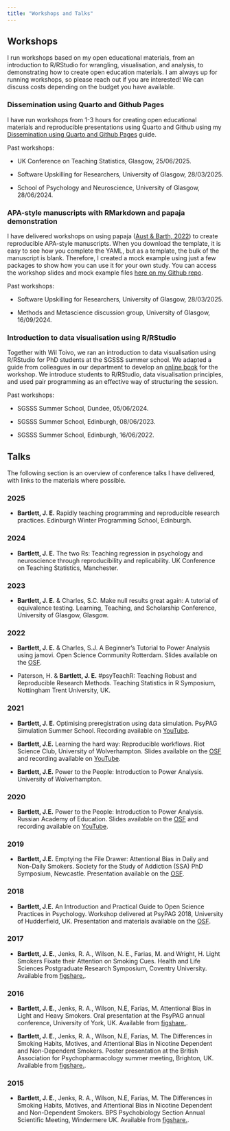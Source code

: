 ```yaml
---
title: "Workshops and Talks"
---
```


## Workshops

I run workshops based on my open educational materials, from an introduction to R/RStudio for wrangling, visualisation, and analysis, to demonstrating how to create open education materials. I am always up for running workshops, so please reach out if you are interested! We can discuss costs depending on the budget you have available. 

### Dissemination using Quarto and Github Pages

I have run workshops from 1-3 hours for creating open educational materials and reproducible presentations using Quarto and Github using my [Dissemination using Quarto and Github Pages](https://bartlettje.github.io/dissemination_quarto/){target="_blank"} guide. 

Past workshops: 

- UK Conference on Teaching Statistics, Glasgow, 25/06/2025. 

- Software Upskilling for Researchers, University of Glasgow, 28/03/2025. 

- School of Psychology and Neuroscience, University of Glasgow, 28/06/2024. 

### APA-style manuscripts with RMarkdown and papaja demonstration 

I have delivered workshops on using papaja ([Aust & Barth, 2022](https://github.com/crsh/papaja){target="_blank"}) to create reproducible APA-style manuscripts. When you download the template, it is easy to see how you complete the YAML, but as a template, the bulk of the manuscript is blank. Therefore, I created a mock example using just a few packages to show how you can use it for your own study. You can access the workshop slides and mock example files [here on my Github repo](https://github.com/BartlettJE/papaja_demo){target="_blank"}. 

Past workshops: 

- Software Upskilling for Researchers, University of Glasgow, 28/03/2025. 

- Methods and Metascience discussion group, University of Glasgow, 16/09/2024.

### Introduction to data visualisation using R/RStudio

Together with Wil Toivo, we ran an introduction to data visualisation using R/RStudio for PhD students at the SGSSS summer school. We adapted a guide from colleagues in our department to develop an [online book](https://wtoivo.github.io/SGSSS-data-viz-workshop/){target="_blank"} for the workshop. We introduce students to R/RStudio, data visualisation principles, and used pair programming as an effective way of structuring the session. 

Past workshops: 

- SGSSS Summer School, Dundee, 05/06/2024. 

- SGSSS Summer School, Edinburgh, 08/06/2023. 

- SGSSS Summer School, Edinburgh, 16/06/2022. 

## Talks

The following section is an overview of conference talks I have delivered, with links to the materials where possible. 

### 2025

- **Bartlett, J. E.** Rapidly teaching programming and reproducible research practices.
Edinburgh Winter Programming School, Edinburgh.

### 2024

- **Bartlett, J. E.** The two Rs: Teaching regression in psychology and neuroscience through reproducibility and replicability. UK Conference on Teaching Statistics, Manchester. 

### 2023

- **Bartlett, J. E.** & Charles, S.C. Make null results great again: A tutorial of equivalence testing. Learning, Teaching, and Scholarship Conference, University of Glasgow, Glasgow. 

### 2022

- **Bartlett, J. E.** & Charles, S.J. A Beginner’s Tutorial to Power Analysis using jamovi. Open Science Community Rotterdam. Slides available on the [OSF](https://osf.io/zrcuh/){target="_blank"}.

- Paterson, H. & **Bartlett, J. E.** \#psyTeachR: Teaching Robust and Reproducible Research Methods. Teaching Statistics in R Symposium, Nottingham Trent University, UK. 

### 2021

- **Bartlett, J. E.** Optimising preregistration using data simulation. PsyPAG Simulation Summer School. Recording available on [YouTube](https://youtu.be/VdhtdsKtac0){target="_blank"}.

- **Bartlett, J.E.** Learning the hard way: Reproducible workflows. Riot Science Club, University of Wolverhampton. Slides available on the [OSF](https://osf.io/zk4dj/){target="_blank"} and recording available on [YouTube](https://youtu.be/P5F_aVz3J70){target="_blank"}.

- **Bartlett, J.E.** Power to the People: Introduction to Power Analysis. University of Wolverhampton.

### 2020

- **Bartlett, J.E.** Power to the People: Introduction to Power Analysis. Russian Academy of Education. Slides available on the [OSF](https://osf.io/68mcq/){target="_blank"} and recording available on [YouTube](https://youtu.be/uj9Ces3jbmc){target="_blank"}.

### 2019

- **Bartlett, J.E.** Emptying the File Drawer: Attentional Bias in Daily and Non-Daily Smokers. Society for the Study of Addiction (SSA) PhD Symposium, Newcastle. Presentation available on the [OSF](https://osf.io/43wrn/){target="_blank"}.

### 2018

- **Bartlett, J.E.** An Introduction and Practical Guide to Open Science Practices in Psychology. Workshop delivered at PsyPAG 2018, University of Hudderfield, UK. Presentation and materials available on the [OSF](https://osf.io/w82ms/){target="_blank"}.

### 2017

- **Bartlett, J. E.**, Jenks, R. A., Wilson, N. E., Farias, M. and Wright, H. Light Smokers Fixate their Attention on Smoking Cues. Health and Life Sciences Postgraduate Research Symposium, Coventry University. Available from [figshare.](https://figshare.com/articles/Bartlett-J-HLS_conference_pdf/4929659){target="_blank"}.

### 2016

- **Bartlett, J. E.**, Jenks, R. A., Wilson, N.E, Farias, M. Attentional Bias in Light and Heavy Smokers. Oral presentation at the PsyPAG annual conference, University of York, UK. Available from [figshare.](https://figshare.com/articles/PsyPag_2016_presentation_Attentional_bias_in_light_and_heavy_smokers/3501641){target="_blank"}.

- **Bartlett, J. E.**, Jenks, R. A., Wilson, N.E, Farias, M. The Differences in Smoking Habits, Motives, and Attentional Bias in Nicotine Dependent and Non-Dependent Smokers. Poster presentation at the British Association for Psychopharmacology summer meeting, Brighton, UK. Available from [figshare.](https://figshare.com/articles/The_difference_in_smoking_habits_motives_and_attentional_bias_in_nicotine_dependent_and_non-dependent_smokers/3420847){target="_blank"}.

### 2015

- **Bartlett, J. E.**, Jenks, R. A., Wilson, N.E, Farias, M. The Differences in Smoking Habits, Motives, and Attentional Bias in Nicotine Dependent and Non-Dependent Smokers. BPS Psychobiology Section Annual Scientific Meeting, Windermere UK. Available from [figshare.](https://figshare.com/articles/Attentional_Bias_in_Nicotine_Dependent_and_Non_Dependent_Smokers/3188959){target="_blank"}.
